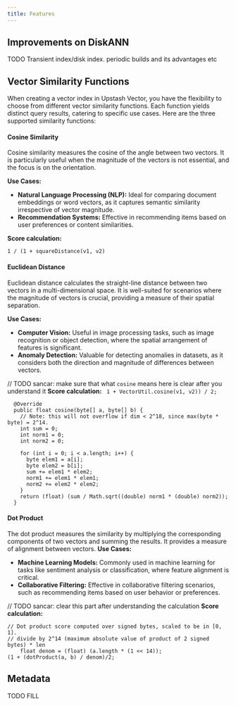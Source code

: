 ```yaml
---
title: Features
---
```



## Improvements on DiskANN

TODO Transient index/disk index. periodic builds and its advantages etc


## Vector Similarity Functions

When creating a vector index in Upstash Vector, you have the flexibility to choose from different vector similarity functions. 
Each function yields distinct query results, catering to specific use cases. Here are the three supported similarity functions:


#### Cosine Similarity

Cosine similarity measures the cosine of the angle between two vectors. It is particularly useful when the magnitude of the vectors is not essential, and the focus is on the orientation. 

**Use Cases:**
- **Natural Language Processing (NLP):** Ideal for comparing document embeddings or word vectors, as it captures semantic similarity irrespective of vector magnitude.
- **Recommendation Systems:** Effective in recommending items based on user preferences or content similarities.

**Score calculation:**

```1 / (1 + squareDistance(v1, v2)```

#### Euclidean Distance

Euclidean distance calculates the straight-line distance between two vectors in a multi-dimensional space. It is well-suited for scenarios where the magnitude of vectors is crucial, providing a measure of their spatial separation.

**Use Cases:**
- **Computer Vision:** Useful in image processing tasks, such as image recognition or object detection, where the spatial arrangement of features is significant.
- **Anomaly Detection:** Valuable for detecting anomalies in datasets, as it considers both the direction and magnitude of differences between vectors.


// TODO sancar: make sure that what `cosine` means here is clear after you understand it
**Score calculation:**
``` 1 + VectorUtil.cosine(v1, v2)) / 2;```

```
  @Override
  public float cosine(byte[] a, byte[] b) {
    // Note: this will not overflow if dim < 2^18, since max(byte * byte) = 2^14.
    int sum = 0;
    int norm1 = 0;
    int norm2 = 0;

    for (int i = 0; i < a.length; i++) {
      byte elem1 = a[i];
      byte elem2 = b[i];
      sum += elem1 * elem2;
      norm1 += elem1 * elem1;
      norm2 += elem2 * elem2;
    }
    return (float) (sum / Math.sqrt((double) norm1 * (double) norm2));
  }
```

#### Dot Product

The dot product measures the similarity by multiplying the corresponding components of two vectors and summing the results. It provides a measure of alignment between vectors.
**Use Cases:**
- **Machine Learning Models:** Commonly used in machine learning for tasks like sentiment analysis or classification, where feature alignment is critical.
- **Collaborative Filtering:** Effective in collaborative filtering scenarios, such as recommending items based on user behavior or preferences.

// TODO sancar: clear this part after understanding the calculation
**Score calculation:**
``` 
// Dot product score computed over signed bytes, scaled to be in [0, 1].
// divide by 2^14 (maximum absolute value of product of 2 signed bytes) * len
    float denom = (float) (a.length * (1 << 14));
(1 + (dotProduct(a, b) / denom)/2;
```

## Metadata

TODO FILL 

